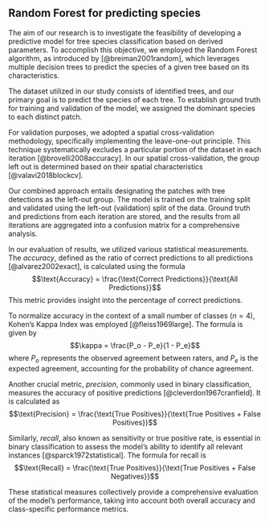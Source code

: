 ## Random Forest for predicting species

The aim of our research is to investigate the feasibility of developing a predictive model for tree species classification based on derived parameters. To accomplish this objective, we employed the Random Forest algorithm, as introduced by [@breiman2001random], which leverages multiple decision trees to predict the species of a given tree based on its characteristics.

The dataset utilized in our study consists of identified trees, and our primary goal is to predict the species of each tree. To establish ground truth for training and validation of the model, we assigned the dominant species to each distinct patch.

For validation purposes, we adopted a spatial cross-validation methodology, specifically implementing the leave-one-out principle. This technique systematically excludes a particular portion of the dataset in each iteration [@brovelli2008accuracy]. In our spatial cross-validation, the group left out is determined based on their spatial characteristics  [@valavi2018blockcv].

Our combined approach entails designating the patches with tree detections as the left-out group. The model is trained on the training split and validated using the left-out (validation) split of the data. Ground truth and predictions from each iteration are stored, and the results from all iterations are aggregated into a confusion matrix for a comprehensive analysis.

In our evaluation of results, we utilized various statistical measurements. The *accuracy*, defined as the ratio of correct predictions to all predictions [@alvarez2002exact], is calculated using the formula
$$\text{Accuracy} = \frac{\text{Correct Predictions}}{\text{All Predictions}}$$
This metric provides insight into the percentage of correct predictions.

To normalize accuracy in the context of a small number of classes ($n = 4$), Kohen's Kappa Index was employed [@fleiss1969large]. The formula is given by
$$\kappa = \frac{P_o - P_e}{1 - P_e}$$
where $P_o$ represents the observed agreement between raters, and $P_e$ is the expected agreement, accounting for the probability of chance agreement.

Another crucial metric, *precision*, commonly used in binary classification, measures the accuracy of positive predictions [@cleverdon1967cranfield]. It is calculated as
$$\text{Precision} = \frac{\text{True Positives}}{\text{True Positives + False Positives}}$$

Similarly, *recall*, also known as sensitivity or true positive rate, is essential in binary classification to assess the model's ability to identify all relevant instances [@sparck1972statistical]. The formula for recall is
$$\text{Recall} = \frac{\text{True Positives}}{\text{True Positives + False Negatives}}$$

These statistical measures collectively provide a comprehensive evaluation of the model's performance, taking into account both overall accuracy and class-specific performance metrics.



